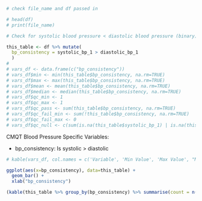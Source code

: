 
```r
# check file_name and df passed in 

# head(df)
# print(file_name)
```

```r
# Check for systolic blood pressure < diastolic blood pressure (binary)

this_table <- df %>% mutate(
  bp_consistency = systolic_bp_1 > diastolic_bp_1
  )
# 
# vars_df <- data.frame(c("bp_consistency"))
# vars_df$min <- min(this_table$bp_consistency, na.rm=TRUE)
# vars_df$max <- max(this_table$bp_consistency, na.rm=TRUE)
# vars_df$mean <- mean(this_table$bp_consistency, na.rm=TRUE)
# vars_df$median <- median(this_table$bp_consistency, na.rm=TRUE)
# vars_df$qc_min <- 1
# vars_df$qc_max <- 1
# vars_df$qc_pass <- sum(this_table$bp_consistency, na.rm=TRUE)
# vars_df$qc_fail_min <- sum(!this_table$bp_consistency, na.rm=TRUE)
# vars_df$qc_fail_max <- 0
# vars_df$qc_null <- c(sum(is.na(this_table$systolic_bp_1) | is.na(this_table$diastolic_bp_1)))
```

CMQT Blood Pressure Specific Variables: 

- bp_consistency: Is systolic > diastolic 
  <!-- - QC Min: 1 (TRUE) -->
  <!-- - QC Max: 1 (TRUE) -->
  <!-- - Pass QC: number of samples with systolic > diastolic -->
  <!-- - Fail QC Min: number of samples without systolic > diastolic -->
  <!-- - Fail QC Max: NA -->
  <!-- - Null Values: number of samples with null values for systolic_bp_1 or diastolic_bp_1 -->
  
```r
# kable(vars_df, col.names = c('Variable', 'Min Value', 'Max Value', "Mean", "Median", "QC Min", "QC Max", 'Pass QC', 'Fail QC Min', 'Fail QC Max', 'Null Values'))
```

```r
ggplot(aes(x=bp_consistency), data=this_table) +
  geom_bar() +
  xlab("bp_consistency")

(kable(this_table %>% group_by(bp_consistency) %>% summarise(count = n())))
```